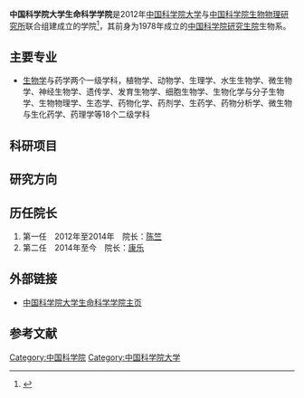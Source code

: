 
'''中国科学院大学生命科学学院'''是2012年[[中国科学院大学|中国科学院大学]]与[[中国科学院生物物理研究所|中国科学院生物物理研究所]]联合组建成立的学院<ref>{{Cite web |url=http://admission.gucas.ac.cn/Home/Institute_Desc/085 |title=生命科学学院 |accessdate=2013-05-04 |archive-date=2013-06-28 |archive-url=https://archive.is/20130628081615/http://admission.gucas.ac.cn/Home/Institute_Desc/085 |dead-url=no }}</ref>，其前身为1978年成立的[[中国科学院研究生院|中国科学院研究生院]]生物系。

== 主要专业 ==
* [[生物学|生物学]]与药学两个一级学科，植物学、动物学、生理学、水生生物学、微生物学、神经生物学、遗传学、发育生物学、细胞生物学、生物化学与分子生物学、生物物理学、生态学、药物化学、药剂学、生药学、药物分析学、微生物与生化药学、药理学等18个二级学科
== 科研项目 ==

==研究方向==
	 	 	 

==历任院长==

#第一任　2012年至2014年　院长：[[陈竺|陈竺]]
#第二任　2014年至今　院长：[[康乐_(生物学家)|康乐]]

==外部链接==
* [http://bio.ucas.ac.cn/ 中国科学院大学生命科学学院主页]{{Wayback|url=http://bio.ucas.ac.cn/ |date=20160810164908 }}

==参考文献==
{{Reflist}}
{{中国科学院大学}}
[[Category:中国科学院|Category:中国科学院]]
[[Category:中国科学院大学|Category:中国科学院大学]]